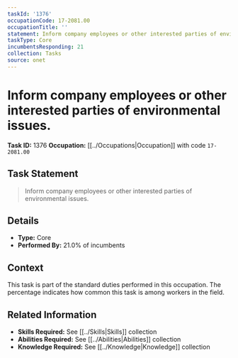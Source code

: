 ```yaml
---
taskId: '1376'
occupationCode: 17-2081.00
occupationTitle: ''
statement: Inform company employees or other interested parties of environmental issues.
taskType: Core
incumbentsResponding: 21
collection: Tasks
source: onet
---
```

# Inform company employees or other interested parties of environmental issues.

**Task ID:** 1376
**Occupation:** [[../Occupations|Occupation]] with code `17-2081.00`

## Task Statement

> Inform company employees or other interested parties of environmental issues.

## Details

- **Type:** Core
- **Performed By:** 21.0% of incumbents

## Context

This task is part of the standard duties performed in this occupation. The percentage indicates how common this task is among workers in the field.

## Related Information

- **Skills Required:** See [[../Skills|Skills]] collection
- **Abilities Required:** See [[../Abilities|Abilities]] collection
- **Knowledge Required:** See [[../Knowledge|Knowledge]] collection
